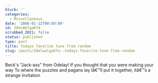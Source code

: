 ```yaml
---
blurb: ''
categories:
  - Miscellaneous
date: '2006-01-22T00:00:00'
id: 20eLWalga6fA
scrubbed_2021: false
status: published
type: post
title: Todays favorite tune from random
slug: /posts/20elwalga6fa--todays-favorite-tune-from-random
---
```


Beck's "Jack-ass" from Odelay! If you thought that you were making
your way To where the puzzles and pagans lay Iâ€™ll put it
together, itâ€™s a strange invitation
